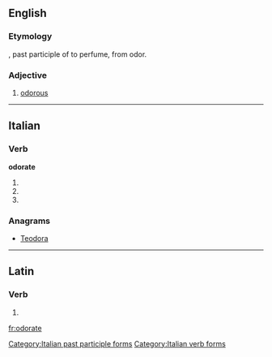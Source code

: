 ==English==

===Etymology===
{{etyl|la|en}} {{lena}} {{term|odoratus}}, past participle of {{term|odorare}} to perfume, from {{term|odor}} odor.

===Adjective===
{{en-adj}}

# {{obsolete}} [[odorous]]
#: {{rfquotek|Francis Bacon}}

{{Webster 1913}}

----

==Italian==

===Verb===
'''odorate'''

# {{conjugation of|odorare||2|p|pres|ind|lang=it}}
# {{conjugation of|odorare||2|p|imp|lang=it}}
# {{form of|[[feminine|Feminine]] plural|odorato}}

===Anagrams===
* [[Teodora#Italian|Teodora]]

[[Category:Italian past participle forms]]
[[Category:Italian verb forms]]

----

==Latin==

===Verb===
{{la-verb-form|odōrāte}}

# {{conjugation of|odoro|odōrō|2|p|pres|act|imp|lang=la}}


[[fr:odorate]]